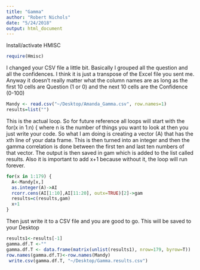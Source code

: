 ```yaml
---
title: "Gamma"
author: "Robert Nichols"
date: "5/24/2018"
output: html_document
---
```

Install/activate HMISC 
```r
require(Hmisc)
```


I changed your CSV file a little bit. Basically I grouped all the question and all the confidences. I think it is just a transpose of the Excel file you sent me. Anyway it doesn't really matter what the column names are as long as the first 10 cells are Question (1 or 0) and the next 10 cells are the Confidence (0-100)
```r
Mandy <- read.csv("~/Desktop/Amanda_Gamma.csv", row.names=1)
results=list("")
```

This is the actual loop. So for future reference all loops will start with the for(x in 1:n) { where n is the number of things you want to look at 
then you just write your code. So what I am doing is creating a vector (A) that has the xth line of your data frame. This is then turned into an integer and then the gamma correlation is done between the first ten and last ten numbers of that vector. 
The output is then saved in gam which is added to the list called results. Also it is important to add x+1 because without it, the loop will run forever.
```r
for(x in 1:179) {
  A<-Mandy[x,]
  as.integer(A)->AI
  rcorr.cens(AI[1:10],AI[11:20], outx=TRUE)[2]->gam
  results=c(results,gam)
  x+1
}
```

Then just write it to a CSV file and you are good to go. This will be saved to your Desktop

```r
results1<-results[-1]
gamma.df.T <-""
gamma.df.T <- data.frame(matrix(unlist(results1), nrow=179, byrow=T))
row.names(gamma.df.T)<-row.names(Mandy)
 write.csv(gamma.df.T, "~/Desktop/Gamma.results.csv")
```


